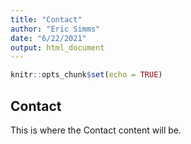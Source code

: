 ```yaml
---
title: "Contact"
author: "Eric Simms"
date: "6/22/2021"
output: html_document
---
```


```r
knitr::opts_chunk$set(echo = TRUE)
```

## Contact

This is where the Contact content will be.
